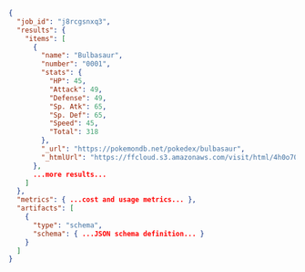 ```json
{
  "job_id": "j8rcgsnxq3",
  "results": {
    "items": [
      {
        "name": "Bulbasaur",
        "number": "0001",
        "stats": {
          "HP": 45,
          "Attack": 49,
          "Defense": 49,
          "Sp. Atk": 65,
          "Sp. Def": 65,
          "Speed": 45,
          "Total": 318
        },
        "_url": "https://pokemondb.net/pokedex/bulbasaur",
        "_htmlUrl": "https://ffcloud.s3.amazonaws.com/visit/html/4h0o70v9fh.html"
      },
      ...more results...
    ]
  },
  "metrics": { ...cost and usage metrics... },
  "artifacts": [
    {
      "type": "schema",
      "schema": { ...JSON schema definition... }
    }
  ]
}

```